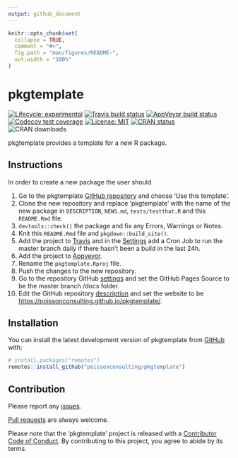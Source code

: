 ```yaml
---
output: github_document
---
```


<!-- README.md is generated from README.Rmd. Please edit that file -->

```r
knitr::opts_chunk$set(
  collapse = TRUE,
  comment = "#>",
  fig.path = "man/figures/README-",
  out.width = "100%"
)
```
# pkgtemplate

<!-- badges: start -->
[![Lifecycle: experimental](https://img.shields.io/badge/lifecycle-experimental-orange.svg)](https://www.tidyverse.org/lifecycle/#experimental)
[![Travis build status](https://travis-ci.com/poissonconsulting/pkgtemplate.svg?branch=master)](https://travis-ci.com/poissonconsulting/pkgtemplate)
[![AppVeyor build status](https://ci.appveyor.com/api/projects/status/github/poissonconsulting/pkgtemplate?branch=master&svg=true)](https://ci.appveyor.com/project/poissonconsulting/pkgtemplate)
[![Codecov test coverage](https://codecov.io/gh/poissonconsulting/pkgtemplate/branch/master/graph/badge.svg)](https://codecov.io/gh/poissonconsulting/pkgtemplate?branch=master)
[![License: MIT](https://img.shields.io/badge/License-MIT-green.svg)](https://opensource.org/licenses/MIT)
[![CRAN status](https://www.r-pkg.org/badges/version/pkgtemplate)](https://cran.r-project.org/package=pkgtemplate)
![CRAN downloads](http://cranlogs.r-pkg.org/badges/pkgtemplate)
<!-- badges: end -->

pkgtemplate provides a template for a new R package.

## Instructions

In order to create a new package the user should

1) Go to the pkgtemplate [GitHub repository](https://github.com/poissonconsulting/pkgtemplate) and choose 'Use this template'.
1) Clone the new repository and replace 'pkgtemplate' with the name of the new package in `DESCRIPTION`, `NEWS.md`, `tests/testthat.R` and this `README.Rmd` file.
1) `devtools::check()` the package and fix any Errors, Warnings or Notes.
1) Knit this `README.Rmd` file and `pkgdown::build_site()`.
1) Add the project to [Travis](https://www.travis-ci.com/poissonconsulting/pkgtemplate) and in the [Settings](https://www.travis-ci.com/poissonconsulting/pkgtemplate/settings) add a Cron Job to run the master branch daily if there hasn't been a build in the last 24h.
1) Add the project to [Appveyor](https://ci.appveyor.com/project/poissonconsulting/pkgtemplate).
1) Rename the `pkgtemplate.Rproj` file.
1) Push the changes to the new repository.
1) Go to the repository GitHub [settings](https://github.com/poissonconsulting/pkgtemplate/settings) and set the GitHub Pages Source to be the master branch /docs folder.
1) Edit the GitHub repository [description](https://github.com/poissonconsulting/pkgtemplate/) and set the website to be <https://poissonconsulting.github.io/pkgtemplate/>.

## Installation

You can install the latest development version of pkgtemplate from [GitHub](https://github.com/poissonconsulting/pkgtemplate) with:

``` r
# install.packages("remotes")
remotes::install_github("poissonconsulting/pkgtemplate")
```

## Contribution

Please report any [issues](https://github.com/poissonconsulting/pkgtemplate/issues).

[Pull requests](https://github.com/poissonconsulting/pkgtemplate/pulls) are always welcome.

Please note that the 'pkgtemplate' project is released with a [Contributor Code of Conduct](https://poissonconsulting.github.io/pkgtemplate/CODE_OF_CONDUCT.html).
By contributing to this project, you agree to abide by its terms.
